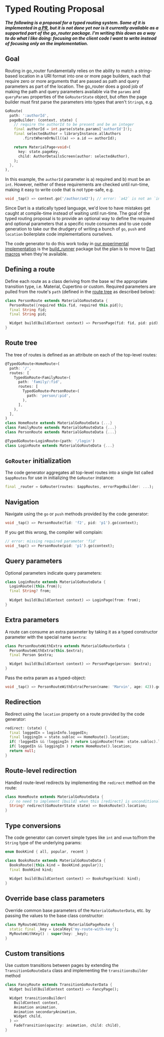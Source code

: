 # Typed Routing Proposal

*__The following is a proposal for a typed routing system. Some of it is
implemented in [a PR](https://github.com/csells/go_router/pull/130), but it is
not done yet nor is it currently available as a supported part of the go_router
package. I'm writing this down as a way to do what I like doing: focusing on the
client code I want to write instead of focusing only on the implementation.__*

## Goal

Routing in go_router fundamentally relies on the ability to match a string-based
location in a URI format into one or more page builders, each that require zero
or more arguments that are passed as path and query parameters as part of the
location. The go_router does a good job of making the path and query parameters
available via the `params` and `queryParams` properties of the `GoRouterState`
object, but often the page builder must first parse the parameters into types
that aren't `String`s, e.g.

```dart
GoRoute(
  path: ':authorId',
  pageBuilder: (context, state) {
    // require the authorId to be present and be an integer
    final authorId = int.parse(state.params['authorId']!);
    final selectedAuthor = libraryInstance.allAuthors
        .firstWhereOrNull((a) => a.id == authorId);

    return MaterialPage<void>(
      key: state.pageKey,
      child: AuthorDetailsScreen(author: selectedAuthor),
    );
  },
),
```

In this example, the `authorId` parameter is a) required and b) must be an
`int`. However, neither of these requirements are checked until run-time, making
it easy to write code that is not type-safe, e.g.

```dart
void _tap() => context.go('/author/a42'); // error: `a42` is not an `int`
```

Since Dart is a statically typed language, we'd love to have mistakes get caught
at compile-time instead of waiting until run-time. The goal of the typed routing
proposal is to provide an optional way to define the required and optional
parameters that a specific route consumes and to use code generation to take our
the drudgery of writing a bunch of `go`, `push` and `location` boilerplate code
implementations ourselves.

The code generator to do this work today in [our experimental
implementation](https://github.com/csells/go_router/pull/130) is the
[build_runner](https://pub.dev/packages/build_runner) package but the plan is to
move to [Dart
macros](https://github.com/dart-lang/language/blob/master/working/macros/feature-specification.md)
when they're available.

## Defining a route

Define each route as a class deriving from the base w/ the appropriate
transition type, i.e. Material, Cupertino or custom. Required parameters are
pulled from the route's `path` (defined in the [route tree](#route-tree) as
described below):

```dart
class PersonRoute extends MaterialGoRouteData {
  PersonRoute({required this.fid, required this.pid});
  final String fid;
  final String pid;

  Widget build(BuildContext context) => PersonPage(fid: fid, pid: pid);
} 
```

## Route tree

The tree of routes is defined as an attribute on each of the top-level routes:

```dart
@TypedGoRoute<HomeRoute>(
  path: '/',
  routes: [
    TypedGoRoute<FamilyRoute>(
      path: 'family/:fid',
      routes: [
        TypedGoRoute<PersonRoute>(
          path: 'person/:pid', 
        ),
      ], 
    ),
  ],
)
class HomeRoute extends MaterialGoRouteData {...}
class FamilyRoute extends MaterialGoRouteData {...}
class PersonRoute extends MaterialGoRouteData {...}

@TypedGoRoute<LoginRoute>(path: '/login')
class LoginRoute extends MaterialGoRouteData {...}
```

## `GoRouter` initialization

The code generator aggregates all top-level routes into a single list called
`$appRoutes` for use in initializing the `GoRouter` instance:

```dart
final _router = GoRouter(routes: $appRoutes, errorPageBuilder: ...);
```

## Navigation

Navigate using the `go` or `push` methods provided by the code generator:

```dart
void _tap() => PersonRoute(fid: 'f2', pid: 'p1').go(context);
```

If you get this wrong, the compiler will complain:

```dart
// error: missing required parameter 'fid'
void _tap() => PersonRoute(pid: 'p1').go(context);
```

## Query parameters

Optional parameters indicate query parameters:

```dart
class LoginRoute extends MaterialGoRouteData {
  LoginRoute({this.from});
  final String? from; 
  
  Widget build(BuildContext context) => LoginPage(from: from);
}
```

## Extra parameters

A route can consume an extra parameter by taking it as a typed constructor
parameter with the special name `$extra`:

```dart
class PersonRouteWithExtra extends MaterialGoRouterData {
  PersonRouteWithExtra(this.$extra);
  final Person $extra;

  Widget build(BuildContext context) => PersonPage(person: $extra); 
}
```

Pass the extra param as a typed-object:

```dart
void _tap() => PersonRouteWithExtra(Person(name: 'Marvin', age: 42)).go(context);
```

## Redirection

Redirect using the `location` property on a route provided by the code
generator:

```dart
redirect: (state) {
  final loggedIn = loginInfo.loggedIn;
  final loggingIn = state.subloc == HomeRoute().location;
  if( !loggedIn && !loggingIn ) return LoginRoute(from: state.subloc).location;
  if( loggedIn && loggingIn ) return HomeRoute().location;
  return null; 
}
```

## Route-level redirection

Handled route-level redirects by implementing the `redirect` method on the
route:

```dart
class HomeRoute extends MaterialGoRouteData {
  // no need to implement [build] when this [redirect] is unconditional
  String? redirect(GoRouterState state) => BooksRoute().location;
} 
```

## Type conversions

The code generator can convert simple types like `int` and `enum` to/from the
`String` type of the underlying params:

```dart
enum BookKind { all, popular, recent }

class BooksRoute extends MaterialGoRouteData {
  BooksRoute({this.kind = BookKind.popular});
  final BookKind kind;
  
  Widget build(BuildContext context) => BooksPage(kind: kind);
}
```

## Override base class parameters

Override common base parameters of the `MaterialGoRouterData`, etc. by passing
the values to the base class constructor:

```dart
class MyRouteWithKey extends MaterialGoPageRoute {
  static final _key = LocalKey('my-route-with-key');
  MyRouteWithKey() : super(key: _key);
} 
```

## Custom transitions

Use custom transitions between pages by extending the `TransitionGoRouteData`
class and implementing the `transitionsBuilder` method

```dart
class FancyRoute extends TransitionGoRouterData {
  Widget build(BuildContext context) => FancyPage();

  Widget transitionsBuilder(
    BuildContext context,
    Animation animation,
    Animation secondaryAnimation,
    Widget child,
  ) =>
    FadeTransition(opacity: animation, child: child),
} 
```

